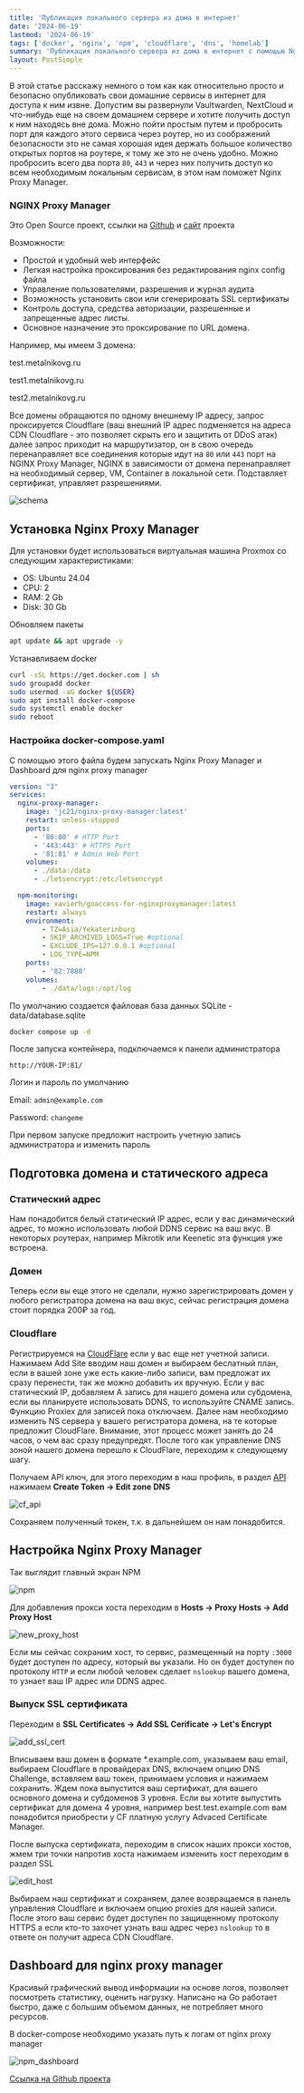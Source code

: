 ```yaml
---
title: 'Публикация локального сервера из дома в интернет'
date: '2024-06-19'
lastmod: '2024-06-19'
tags: ['docker', 'nginx', 'npm', 'cloudflare', 'dns', 'homelab']
summary: 'Публикация локального сервера из дома в интернет с помощью Nginx Proxy Manager и Cloudflare'
layout: PostSimple
---
```


В этой статье расскажу немного о том как как относительно просто и безопасно опубликовать свои домашние сервисы в интернет для доступа к ним извне. Допустим вы развернули Vaultwarden, NextCloud и что-нибудь еще на своем домашнем сервере и хотите получить доступ к ним находясь вне дома. Можно пойти простым путем и пробросить порт для каждого этого сервиса через роутер, но из соображений безопасности это не самая хорошая идея держать большое количество открытых портов на роутере, к тому же это не очень удобно. Можно пробросить всего два порта `80`, `443` и через них получить доступ ко всем необходимым локальным сервисам, в этом нам поможет Nginx Proxy Manager.

### NGINX Proxy Manager

Это Open Source проект, ссылки на [Github](https://github.com/NginxProxyManager/nginx-proxy-manager) и [сайт](https://nginxproxymanager.com) проекта

Возможности:

- Простой и удобный web интерфейс
- Легкая настройка проксирования без редактирования nginx config файла
- Управление пользователями, разрешения и журнал аудита
- Возможность установить свои или сгенерировать SSL сертификаты
- Контроль доступа, средства авторизации, разрешенные и запрещенные адрес листы.
- Основное назначение это проксирование по URL домена.

Например, мы имеем 3 домена:

test.metalnikovg.ru

test1.metalnikovg.ru

test2.metalnikovg.ru

Все домены обращаются по одному внешнему IP адресу, запрос проксируется Cloudflare (ваш внешний IP адрес подменяется на адреса CDN Cloudflare - это позволяет скрыть его и защитить от DDoS атак) далее запрос приходит на маршрутизатор, он в свою очередь перенаправляет все соединения которые идут на `80` или `443` порт на NGINX Proxy Manager, NGINX в зависимости от домена перенаправляет на необходимый сервер, VM, Container в локальной сети. Подставляет сертификат, управляет разрешениями.

![schema](/static/images/blog/npm/schema.png)

## Установка Nginx Proxy Manager

Для установки будет использоваться виртуальная машина Proxmox со следующим характеристиками:

- OS: Ubuntu 24.04
- CPU: 2
- RAM: 2 Gb
- Disk: 30 Gb

Обновляем пакеты

```bash
apt update && apt upgrade -y
```
Устанавливаем docker

```bash
curl -sSL https://get.docker.com | sh
sudo groupadd docker
sudo usermod -aG docker ${USER}
sudo apt install docker-compose
sudo systemctl enable docker
sudo reboot
```
### Настройка docker-compose.yaml

С помощью этого файла будем запускать Nginx Proxy Manager и Dashboard для nginx proxy manager

```yaml:docker-compose.yml
version: "3"
services:
  nginx-proxy-manager:
    image: 'jc21/nginx-proxy-manager:latest'
    restart: unless-stopped
    ports:
      - '80:80' # HTTP Port
      - '443:443' # HTTPS Port
      - '81:81' # Admin Web Port
    volumes:
      - ./data:/data
      - ./letsencrypt:/etc/letsencrypt

  npm-monitoring:
    image: xavierh/goaccess-for-nginxproxymanager:latest
    restart: always
    environment:
        - TZ=Asia/Yekaterinburg
        - SKIP_ARCHIVED_LOGS=True #optional
        - EXCLUDE_IPS=127.0.0.1 #optional
        - LOG_TYPE=NPM
    ports:
        - '82:7880'
    volumes:
        - ./data/logs:/opt/log
```
По умолчанию создается файловая база данных SQLite - data/database.sqlite 

```bash
docker compose up -d
```

После запуска контейнера, подключаемся к панели администратора

`http://YOUR-IP:81/`

Логин и пароль по умолчанию

Email: `admin@example.com`

Password: `changeme`

При первом запуске предложит настроить учетную запись администратора и изменить пароль

## Подготовка домена и статического адреса

### Статический адрес

Нам понадобится белый статический IP адрес, если у вас динамический адрес, то можно использовать любой DDNS сервис на ваш вкус. В некоторых роутерах, например Mikrotik или Keenetic эта функция уже встроена.

### Домен

Теперь если вы еще этого не сделали, нужно зарегистрировать домен у любого регистратора домена на ваш вкус, сейчас регистрация домена стоит порядка 200₽ за год.

### Cloudflare

Регистрируемся на [CloudFlare](https://dash.cloudflare.com/) если у вас еще нет учетной записи. Нажимаем Add Site вводим наш домен и выбираем беслатный план, если в вашей зоне уже есть какие-либо записи, вам предложат их сразу перенести, так же можно добавить их вручную. Если у вас статический IP, добавляем A запись для нашего домена или субдомена, если вы планируете использовать DDNS, то используйте CNAME запись. Функцию Proxiex для записей пока отключаем. Далее нам необходимо изменить NS сервера у вашего регистратора домена, на те которые предложит CloudFlare. Внимание, этот процесс может занять до 24 часов, о чем вас сразу предупредят. После того как управление DNS зоной нашего домена перешло к CloudFlare, переходим к следующему шагу.

Получаем API ключ, для этого переходим в наш профиль, в раздел [API](https://dash.cloudflare.com/profile/api-tokens) нажимаем **Create Token -> Edit zone DNS**

![cf_api](/static/images/blog/npm/cf_api.png)

Сохраняем полученный токен, т.к. в дальнейшем он нам понадобится.

## Настройка Nginx Proxy Manager

Так выглядит главный экран NPM

![npm](/static/images/blog/npm/npm.png)

Для добавления прокси хоста переходим в **Hosts -> Proxy Hosts -> Add Proxy Host**

![new_proxy_host](/static/images/blog/npm/new_proxy_host.png)

Если мы сейчас сохраним хост, то сервис, размещенный на порту `:3000` будет доступен по адресу, который вы указали. Но он будет доступен по протоколу `HTTP` и если любой человек сделает `nslookup` вашего домена, то узнает ваш IP адрес или DDNS адрес.

### Выпуск SSL сертификата

Переходим в **SSL Certificates -> Add SSL Cerificate -> Let's Encrypt**

![add_ssl_cert](/static/images/blog/npm/add_ssl_cert.png)

Вписываем ваш домен в формате *.example.com, указываем ваш email, выбираем Cloudflare в провайдерах DNS, включаем опцию DNS Challenge, вставляем ваш токен, принимаем условия и нажимаем сохранить. Ждем пока выпустится ваш сертификат, для вашего основного домена и субдоменов 3 уровня. Если вы хотите выпустить сертификат для домена 4 уровня, например best.test.example.com вам понадобится приобрести у CF платную услугу Advaced Certificate Manager.

После выпуска сертификата, переходим в список наших прокси хостов, жмем три точки напротив хоста нажимаем изменить хост переходим в раздел SSL

![edit_host](/static/images/blog/npm/edit_host.png)

Выбираем наш сертификат и сохраняем, далее возвращаемся в панель управления Cloudflare и включаем опцию proxies для нашей записи. После этого ваш сервис будет доступен по защищенному протоколу HTTPS а если кто-то захочет узнать ваш адрес через `nslookup` то в ответе он получит адреса CDN Cloudflare.

## Dashboard для nginx proxy manager

Красивый графический вывод информации на основе логов, позволяет посмотреть статистику, оценить нагрузку. Написано на Go работает быстро, даже с большим объемом данных, не потребляет много ресурсов.

В docker-compose необходимо указать путь к логам от nginx proxy manager

![npm_dashboard](/static/images/blog/npm/npm_dashboard.png)

[Cсылка на Github проекта](https://github.com/xavier-hernandez/goaccess-for-nginxproxymanager)
